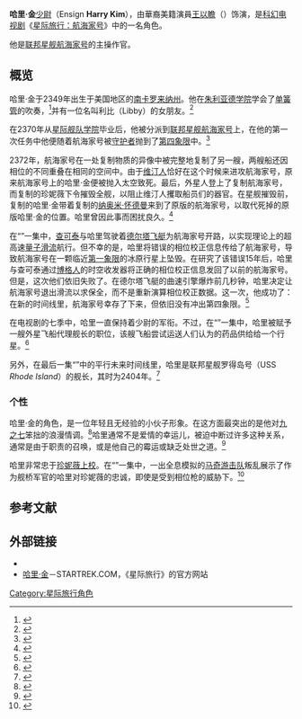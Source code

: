 {{noteTA
|T=zh-hans:哈里·金; zh-hant:哈利·金;
|G1=StarTrek
}}
{{Pathnav|星际旅行|星际旅行角色列表}}
{{Star Trek character
|姓名 = 哈里·金
|图像 = HarryKim.jpg<!-- Do not replace with publicity shots, they will be deleted, screen caps only please -->
|图说 = 哈里·金少尉
|种族 = [[人类|人类]]
|生日 = 2349年
|性别 = [[男|男]]
|故乡 = [[地球|地球]]
|履历 = [[联邦星舰航海家号_(NCC-74656)|联邦星舰航海家号]] 操作官
|隶属 = [[星际舰队|星际舰队]]
|军衔 = [[少尉_(星际旅行)|少尉]]
|饰演 = [[王以瞻|王以瞻]]
}}
'''哈里·金'''[[少尉_(星际旅行)|少尉]]（Ensign '''Harry Kim'''），由華裔美籍演員[[王以瞻|王以瞻]]（{{lang|en|Garrett Richard Wang}}）饰演，是[[科幻|科幻]][[电视剧|电视剧]]《[[星际旅行：航海家号|星际旅行：航海家号]]》中的一名角色。

他是[[联邦星舰航海家号_(NCC-74656)|联邦星舰航海家号]]的主操作官。

== 概览 ==

哈里·金于2349年出生于美国地区的[[南卡罗来纳州|南卡罗来纳州]]。他在[[朱利亚德学院|朱利亚德学院]]学会了[[单簧管|单簧管]]的吹奏，<ref>{{cite episode|title={{VOY|Virtuoso}}|series=[[星际旅行：航海家号|星际旅行：航海家号]]}}</ref>并有一位名叫利比（Libby）的女朋友。<ref>{{cite episode|title={{VOY|Non Sequitur}}|series=[[星际旅行：航海家号|星际旅行：航海家号]]}}</ref>

在2370年从[[星际舰队学院|星际舰队学院]]毕业后，他被分派到[[联邦星舰航海家号_(NCC-74656)|联邦星舰航海家号]]上，在他的第一次任务中他便随着航海家号被[[守护者|守护者]]抛到了[[银河系象限#第四象限|第四象限]]中。<ref>{{cite episode|title={{VOY|The Cloud}}|series=[[星际旅行：航海家号|星际旅行：航海家号]]}}</ref>

2372年，航海家号在一处复制物质的异像中被完整地复制了另一艘，两艘船还因相位的不同重叠在相同的空间中。由于[[维汀人|维汀人]]恰好在这个时候来进攻航海家号，原来航海家号上的哈里·金便被抛入太空致死。最后，外星人登上了复制航海家号，而复制的珍妮薇下令摧毁全舰，以阻止维汀人攫取船员们的器官。在星舰摧毁前，复制的哈里·金带着复制的[[纳奥米·怀德曼|纳奥米·怀德曼]]来到了原版的航海家号，以取代死掉的原版哈里·金的位置。哈里曾因此事而困扰良久。<ref>{{cite episode|title={{VOY|Deadlock}}|series=[[星际旅行：航海家号|星际旅行：航海家号]]}}</ref>

在“{{VOY|Timeless}}”一集中，[[查可泰|查可泰]]与哈里驾驶着[[德尔塔飞艇|德尔塔飞艇]]为航海家号开路，以实现理论上的超高速[[滑流_(科幻)#星际旅行|量子滑流]]航行。但不幸的是，哈里将错误的相位校正信息传给了航海家号，导致航海家号在一颗临近[[银河系象限|第一象限]]的冰原行星上坠毁。在研究了该错误15年后，哈里与查可泰通过[[博格_(星际旅行)|博格人]]的时空收发器将正确的相位校正信息发回了以前的航海家号。但是，这次他们依旧失败了。在德尔塔飞艇的曲速引擎爆炸前几秒钟，哈里决定让航海家号退出滑流以求保全，而不是重新演算相位校正数据。这一次，他成功了：在新的时间线里，航海家号幸存了下来，但依旧没有冲出第四象限。<ref>{{cite episode|title={{VOY|Timeless}}|series=[[星际旅行：航海家号|星际旅行：航海家号]]}}</ref>

在电视剧的七季中，哈里一直保持着少尉的军衔。不过，在“{{VOY|Nightingale}}”一集中，哈里被赋予一艘外星飞船代理舰长的职位，该艘飞船尝试运送人们认为的药品供给给一个行星。<ref>{{cite episode|title={{VOY|Nightingale}}|series=[[星际旅行：航海家号|星际旅行：航海家号]]}}</ref>

另外，在最后一集“{{VOY|Endgame}}”中的平行未来时间线里，哈里是联邦星舰罗得岛号（USS ''Rhode Island''）的舰长，其时为2404年。<ref>{{cite episode|title={{VOY|Endgame}}|series=[[星际旅行：航海家号|星际旅行：航海家号]]}}</ref>

=== 个性 ===
哈里·金的角色，是一位年轻且无经验的小伙子形象。在这方面最突出的是他对[[九之七|九之七]]笨拙的浪漫情调。<ref>{{cite episode|title={{VOY|Revulsion}}|series=[[星际旅行：航海家号|星际旅行：航海家号]]}}</ref>哈里通常不是爱情的幸运儿，被迫中断过许多这种关系，通常是由于职责的召唤，或是他自己的霉运或缺乏处世之道。<ref>{{cite episode|title={{VOY|The Disease}}|series=[[星际旅行：航海家号|星际旅行：航海家号]]}}</ref>

哈里非常忠于[[凯瑟琳·珍妮薇|珍妮薇上校]]。在“{{VOY|Worst Case Scenario}}”一集中，一出全息模拟的[[马奇游击队_(星际迷航)|马奇游击队]]叛乱展示了作为舰桥军官的哈里对珍妮薇的忠诚，即使是受到相位枪的威胁下。<ref>{{cite episode|title={{VOY|Worst Case Scenario}}|series=[[星际旅行：航海家号|星际旅行：航海家号]]}}</ref>

== 参考文献 ==
<div class="references-small">
<references />
</div>

== 外部链接 ==
* {{memoryalpha|Harry_Kim}}
* [http://www.startrek.com/startrek/view/series/VOY/character/1112394.html 哈里·金]{{Wayback|url=http://www.startrek.com/startrek/view/series/VOY/character/1112394.html |date=20071028160923 }}－STARTREK.COM，《星际旅行》的官方网站

{{星际旅行}}

{{DEFAULTSORT:Kim, Harry}}


[[Category:星际旅行角色|Category:星际旅行角色]]